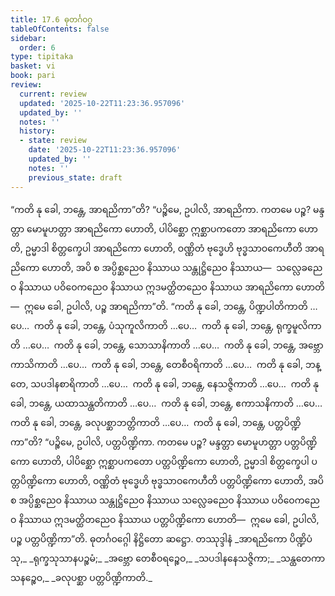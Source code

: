 ```yaml
---
title: 17.6 ဓုတင်္ဂဝဂ္ဂ
tableOfContents: false
sidebar:
  order: 6
type: tipitaka
basket: vi
book: pari
review:
  current: review
  updated: '2025-10-22T11:23:36.957096'
  updated_by: ''
  notes: ''
  history:
  - state: review
    date: '2025-10-22T11:23:36.957096'
    updated_by: ''
    notes: ''
    previous_state: draft
---
```



<ReviewStatus review={frontmatter.review} showDetails={true} />

<HypothesisAnnotation frontmatter={frontmatter} />

<DynamicBreadcrumb />

<Division number="443" book="pari" e="ch" v="5" p="335">

<Paragraph number="2064" book="pari">
“ကတိ နု ခေါ, ဘန္တေ, အာရညိကာ”တိ? “ပဉ္စိမေ, ဥပါလိ, အာရညိကာ. ကတမေ ပဉ္စ? မန္ဒတ္တာ မောမူဟတ္တာ အာရညိကော ဟောတိ, ပါပိစ္ဆော ဣစ္ဆာပကတော အာရညိကော ဟောတိ, ဥမ္မာဒါ စိတ္တက္ခေပါ အာရညိကော ဟောတိ, ဝဏ္ဏိတံ ဗုဒ္ဓေဟိ ဗုဒ္ဓသာဝကေဟီတိ အာရညိကော ဟောတိ, အပိ စ အပ္ပိစ္ဆညေဝ နိဿာယ သန္တုဋ္ဌိညေဝ နိဿာယ—  သလ္လေခညေဝ နိဿာယ ပဝိဝေကညေဝ နိဿာယ ဣဒမတ္ထိတညေဝ နိဿာယ အာရညိကော ဟောတိ—  ဣမေ ခေါ, ဥပါလိ, ပဉ္စ အာရညိကာ”တိ.
</Paragraph>

<Paragraph number="2065" book="pari">
“ကတိ နု ခေါ, ဘန္တေ, ပိဏ္ဍပါတိကာတိ …ပေ…  ကတိ နု ခေါ, ဘန္တေ, ပံသုကူလိကာတိ …ပေ…  ကတိ နု ခေါ, ဘန္တေ, ရုက္ခမူလိကာတိ …ပေ…  ကတိ နု ခေါ, ဘန္တေ, သောသာနိကာတိ …ပေ…  ကတိ နု ခေါ, ဘန္တေ, အဗ္ဘောကာသိကာတိ …ပေ…  ကတိ နု ခေါ, ဘန္တေ, တေစီဝရိကာတိ …ပေ…  ကတိ နု ခေါ, ဘန္တေ, သပဒါနစာရိကာတိ …ပေ…  ကတိ နု ခေါ, ဘန္တေ, နေသဇ္ဇိကာတိ …ပေ…  ကတိ နု ခေါ, ဘန္တေ, ယထာသန္ထတိကာတိ …ပေ…  ကတိ နု ခေါ, ဘန္တေ, ဧကာသနိကာတိ …ပေ…  ကတိ နု ခေါ, ဘန္တေ, ခလုပစ္ဆာဘတ္တိကာတိ …ပေ…  ကတိ နု ခေါ, ဘန္တေ, ပတ္တပိဏ္ဍိကာ”တိ? “ပဉ္စိမေ, ဥပါလိ, ပတ္တပိဏ္ဍိကာ. ကတမေ ပဉ္စ? မန္ဒတ္တာ မောမူဟတ္တာ ပတ္တပိဏ္ဍိကော ဟောတိ, ပါပိစ္ဆော ဣစ္ဆာပကတော ပတ္တပိဏ္ဍိကော ဟောတိ, ဥမ္မာဒါ စိတ္တက္ခေပါ ပတ္တပိဏ္ဍိကော ဟောတိ, ဝဏ္ဏိတံ ဗုဒ္ဓေဟိ ဗုဒ္ဓသာဝကေဟီတိ ပတ္တပိဏ္ဍိကော ဟောတိ, အပိ စ အပ္ပိစ္ဆညေဝ နိဿာယ သန္တုဋ္ဌိညေဝ နိဿာယ သလ္လေခညေဝ နိဿာယ ပဝိဝေကညေဝ နိဿာယ ဣဒမတ္ထိတညေဝ နိဿာယ ပတ္တပိဏ္ဍိကော ဟောတိ—  ဣမေ ခေါ, ဥပါလိ, ပဉ္စ ပတ္တပိဏ္ဍိကာ”တိ.

</Paragraph>
</Division>

<Paragraph number="2066" type="center" book="pari">
ဓုတင်္ဂဝဂ္ဂေါ နိဋ္ဌိတော ဆဋ္ဌော.



</Paragraph>

<Paragraph number="2067" type="center" book="pari">
တဿုဒ္ဒါနံ


</Paragraph>

<Paragraph number="2068" type="verses" book="pari">
_အာရညိကော ပိဏ္ဍိပံသု,_  
_ရုက္ခသုသာနပဉ္စမံ;_  
_အဗ္ဘော တေစီဝရဉ္စေဝ,_  
_သပဒါနနေသဇ္ဇိကာ;_  
_သန္ထတေကာသနဉ္စေဝ,_  
_ခလုပစ္ဆာ ပတ္တပိဏ္ဍိကာတိ._
</Paragraph>